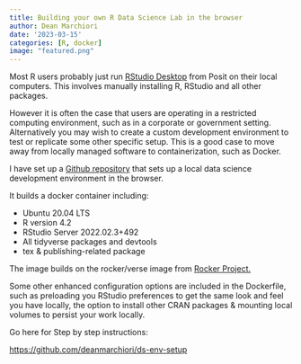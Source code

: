 ```yaml
---
title: Building your own R Data Science Lab in the browser
author: Dean Marchiori
date: '2023-03-15'
categories: [R, docker]
image: "featured.png"
---
```


Most R users probably just run [RStudio Desktop](https://posit.co/download/rstudio-desktop/) 
from Posit on their local computers. This involves manually installing R, RStudio and all other packages.

However it is often the case that users are operating in a restricted computing
environment, such as in a corporate or government setting. Alternatively you may wish to 
create a custom development environment to test or replicate some other specific setup. 
This is a good case to move away from locally managed software to containerization, 
such as Docker.   

I have set up a [Github repository](https://github.com/deanmarchiori/ds-env-setup) that sets up a local data science development environment in the browser.

It builds a docker container including:

+ Ubuntu 20.04 LTS
+ R version 4.2
+ RStudio Server 2022.02.3+492
+ All tidyverse packages and devtools
+ tex & publishing-related package

The image builds on the rocker/verse image from [Rocker Project.](https://rocker-project.org/)  

Some other enhanced configuration options are included in the Dockerfile, such as preloading
you RStudio preferences to get the same look and feel you have locally, the option to install other 
CRAN packages & mounting local volumes to persist your work locally.  

Go here for Step by step instructions:

[https://github.com/deanmarchiori/ds-env-setup](https://github.com/deanmarchiori/ds-env-setup)


